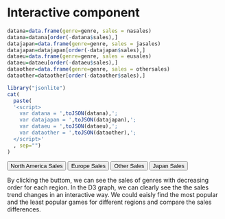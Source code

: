 # Interactive component

```r
datana=data.frame(genre=genre, sales = nasales)
datana=datana[order(-datana$sales),]
datajapan=data.frame(genre=genre, sales = jasales)
datajapan=datajapan[order(-datajapan$sales),]
dataeu=data.frame(genre=genre, sales = eusales)
dataeu=dataeu[order(-dataeu$sales),]
dataother=data.frame(genre=genre, sales = othersales)
dataother=dataother[order(-dataother$sales),]
```

```r
library("jsonlite")
cat(
  paste(
  '<script>
    var datana = ',toJSON(datana),';
    var datajapan = ',toJSON(datajapan),';
    var dataeu = ',toJSON(dataeu),';
    var dataother = ',toJSON(dataother),';
  </script>'
  , sep="")
)
```

<script src="https://d3js.org/d3.v6.js"></script>



<button onclick="update(datana)">North America Sales</button>
<button onclick="update(dataeu)">Europe Sales</button>
<button onclick="update(dataother)">Other Sales</button>
<button onclick="update(datajapan)">Japan Sales</button>

<div id="my_dataviz"></div>
<script>
var margin = {top: 40, right: 30, bottom: 70, left: 60},
    width = 500 - margin.left - margin.right,
    height = 450 - margin.top - margin.bottom;


var svg = d3.select("#my_dataviz")
  .append("svg")
    .attr("width", width + margin.left + margin.right)
    .attr("height", height + margin.top + margin.bottom)
  .append("g")
    .attr("transform",
          "translate(" + margin.left + "," + margin.top + ")");

// X axis
var x = d3.scaleBand()
  .range([ 0, width ])
  .padding(0.2);
var xAxis = svg.append("g")
  .attr("transform", "translate(0," + height + ")")
;
  
// Y axis
var y = d3.scaleLinear()
  .range([ height, 0]);
var yAxis = svg.append("g")
  .attr("class", "myYaxis")


// A function that create / update the plot for a given variable:
function update(data) {

  x.domain(data.map(function(d) { return d.genre; }))
  xAxis.call(d3.axisBottom(x))
  .selectAll("text")
    .attr("y", 0)
    .attr("x", 9)
    .attr("dy", ".35em")
    .attr("transform", "rotate(90)")
    .style("text-anchor", "start");

  svg.append("text")             
      .attr("transform",
            "translate(" + (width/2) + " ," + 
                           (height + margin.top + 20) + ")")
      .style("text-anchor", "middle")
      .text("Genres");  
  
  y.domain([0, d3.max(data, function(d) { return d.sales }) ]);
  yAxis.transition().duration(1000).call(d3.axisLeft(y));

   svg.append("text")
      .attr("transform", "rotate(-90)")
      .attr("y", 0 - margin.left)
      .attr("x",0 - (height / 2))
      .attr("dy", "1em")
      .style("text-anchor", "middle")
      .text("Sales in Million");    



  
  var u = svg.selectAll("rect")
    .data(data)





  u
    .enter()
    .append("rect")
    .merge(u)
    .transition()
    .duration(1000)
      .attr("x", function(d) { return x(d.genre); })
      .attr("y", function(d) { return y(d.sales); })
      .attr("width", x.bandwidth())
      .attr("height", function(d) { return height - y(d.sales); })
      .attr("fill", "steelblue")


  u.
  on("mouseover", function(d){d3.select(this).style('fill','red');
})
  .on("mouseout", function(d){d3.select(this).style("fill","steelblue");
});
    

}


update(datajapan)

</script>




By clicking the buttom, we can see the sales of genres with decreasing order for each region. In the D3 graph, we can clearly see the the sales trend changes in an interactive way. We could eaisly find the most popular and the least popular games for different regions and compare the sales differences.
